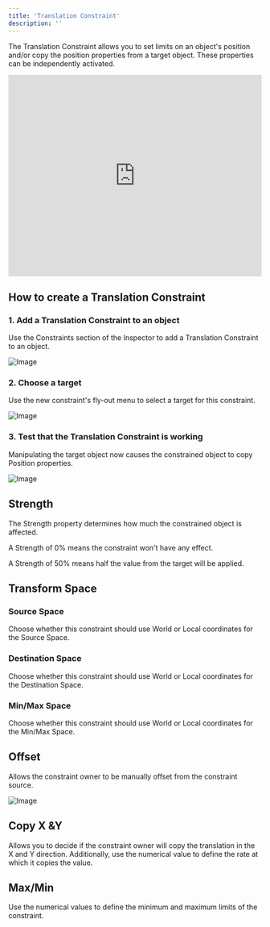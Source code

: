 ```yaml
---
title: 'Translation Constraint'
description: ''
---
```


The Translation Constraint allows you to set limits on an object's position and/or copy the position properties from a target object. These properties can be independently activated.

<iframe width="100%" height="400" src="https://www.youtube.com/embed/i6OAPcqcPBw?si=6XtbOSz7mureGjwO" title="YouTube video player" frameborder="0" allow="accelerometer; autoplay; clipboard-write; encrypted-media; gyroscope; picture-in-picture; web-share" referrerpolicy="strict-origin-when-cross-origin" allowfullscreen></iframe>

## How to create a Translation Constraint  

### 1. Add a Translation Constraint to an object

Use the Constraints section of the Inspector to add a Translation Constraint to an object.

![Image](https://ucarecdn.com/e5e35967-8cc9-4ee1-b2c3-77a676685a12/)

### 2. Choose a target 

Use the new constraint's fly-out menu to select a target for this constraint.

![Image](https://ucarecdn.com/2ace484c-661f-4481-8a3c-c3f4b8cd7e42/)

### 3. Test that the Translation Constraint is working 

Manipulating the target object now causes the constrained object to copy Position properties.

![Image](https://ucarecdn.com/61b05061-5636-419a-9d83-2c54a34837d8/)

## Strength 

The Strength property determines how much the constrained object is affected.

A Strength of 0% means the constraint won't have any effect.

A Strength of 50% means half the value from the target will be applied.

## Transform Space 

### Source Space 

Choose whether this constraint should use World or Local coordinates for the Source Space.

### Destination Space 

Choose whether this constraint should use World or Local coordinates for the Destination Space.

### Min/Max Space

Choose whether this constraint should use World or Local coordinates for the Min/Max Space.

## Offset 

Allows the constraint owner to be manually offset from the constraint source.

![Image](https://ucarecdn.com/caac6969-e4b6-4bdb-877d-fe548833fd90/)

## Copy X &Y 

Allows you to decide if the constraint owner will copy the translation in the X and Y direction. Additionally, use the numerical value to define the rate at which it copies the value.

## Max/Min 

Use the numerical values to define the minimum and maximum limits of the constraint.